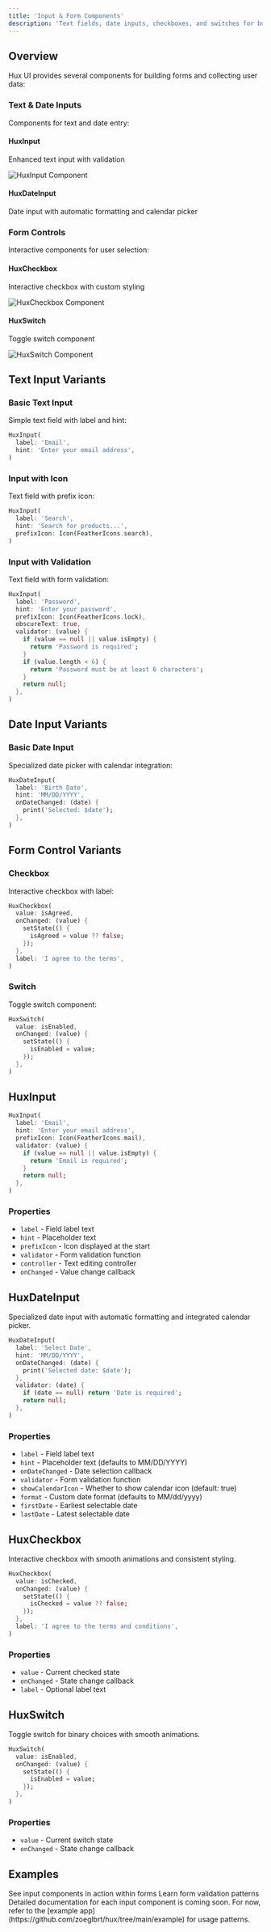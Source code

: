 ```yaml
---
title: 'Input & Form Components'
description: 'Text fields, date inputs, checkboxes, and switches for building forms'
---
```


## Overview

Hux UI provides several components for building forms and collecting user data:

### **Text & Date Inputs**
Components for text and date entry:

#### HuxInput
Enhanced text input with validation

![HuxInput Component](/images/hux-input.png)

#### HuxDateInput
Date input with automatic formatting and calendar picker

### **Form Controls**
Interactive components for user selection:

#### HuxCheckbox
Interactive checkbox with custom styling

![HuxCheckbox Component](/images/hux-checkbox.png)

#### HuxSwitch
Toggle switch component

![HuxSwitch Component](/images/hux-switch.png)

## Text Input Variants

### Basic Text Input
Simple text field with label and hint:
```dart
HuxInput(
  label: 'Email',
  hint: 'Enter your email address',
)
```

### Input with Icon
Text field with prefix icon:
```dart
HuxInput(
  label: 'Search',
  hint: 'Search for products...',
  prefixIcon: Icon(FeatherIcons.search),
)
```

### Input with Validation
Text field with form validation:
```dart
HuxInput(
  label: 'Password',
  hint: 'Enter your password',
  prefixIcon: Icon(FeatherIcons.lock),
  obscureText: true,
  validator: (value) {
    if (value == null || value.isEmpty) {
      return 'Password is required';
    }
    if (value.length < 6) {
      return 'Password must be at least 6 characters';
    }
    return null;
  },
)
```

## Date Input Variants

### Basic Date Input
Specialized date picker with calendar integration:
```dart
HuxDateInput(
  label: 'Birth Date',
  hint: 'MM/DD/YYYY',
  onDateChanged: (date) {
    print('Selected: $date');
  },
)
```

## Form Control Variants

### Checkbox
Interactive checkbox with label:
```dart
HuxCheckbox(
  value: isAgreed,
  onChanged: (value) {
    setState(() {
      isAgreed = value ?? false;
    });
  },
  label: 'I agree to the terms',
)
```

### Switch
Toggle switch component:
```dart
HuxSwitch(
  value: isEnabled,
  onChanged: (value) {
    setState(() {
      isEnabled = value;
    });
  },
)
```

## HuxInput

```dart
HuxInput(
  label: 'Email',
  hint: 'Enter your email address',
  prefixIcon: Icon(FeatherIcons.mail),
  validator: (value) {
    if (value == null || value.isEmpty) {
      return 'Email is required';
    }
    return null;
  },
)
```

### Properties

- `label` - Field label text
- `hint` - Placeholder text
- `prefixIcon` - Icon displayed at the start
- `validator` - Form validation function
- `controller` - Text editing controller
- `onChanged` - Value change callback

## HuxDateInput

Specialized date input with automatic formatting and integrated calendar picker.

```dart
HuxDateInput(
  label: 'Select Date',
  hint: 'MM/DD/YYYY',
  onDateChanged: (date) {
    print('Selected date: $date');
  },
  validator: (date) {
    if (date == null) return 'Date is required';
    return null;
  },
)
```

### Properties

- `label` - Field label text
- `hint` - Placeholder text (defaults to MM/DD/YYYY)
- `onDateChanged` - Date selection callback
- `validator` - Form validation function
- `showCalendarIcon` - Whether to show calendar icon (default: true)
- `format` - Custom date format (defaults to MM/dd/yyyy)
- `firstDate` - Earliest selectable date
- `lastDate` - Latest selectable date

## HuxCheckbox

Interactive checkbox with smooth animations and consistent styling.

```dart
HuxCheckbox(
  value: isChecked,
  onChanged: (value) {
    setState(() {
      isChecked = value ?? false;
    });
  },
  label: 'I agree to the terms and conditions',
)
```

### Properties

- `value` - Current checked state
- `onChanged` - State change callback
- `label` - Optional label text

## HuxSwitch

Toggle switch for binary choices with smooth animations.

```dart
HuxSwitch(
  value: isEnabled,
  onChanged: (value) {
    setState(() {
      isEnabled = value;
    });
  },
)
```

### Properties

- `value` - Current switch state
- `onChanged` - State change callback

## Examples

<CardGroup cols={2}>
  <Card
    title="Form Building"
    icon="edit"
    href="/examples/form-building"
  >
    See input components in action within forms
  </Card>
  <Card
    title="Validation"
    icon="check-circle"
    href="/examples/validation"
  >
    Learn form validation patterns
  </Card>
</CardGroup>

<Note>
  Detailed documentation for each input component is coming soon. For now, refer to the [example app](https://github.com/zoeglbrt/hux/tree/main/example) for usage patterns.
</Note>
